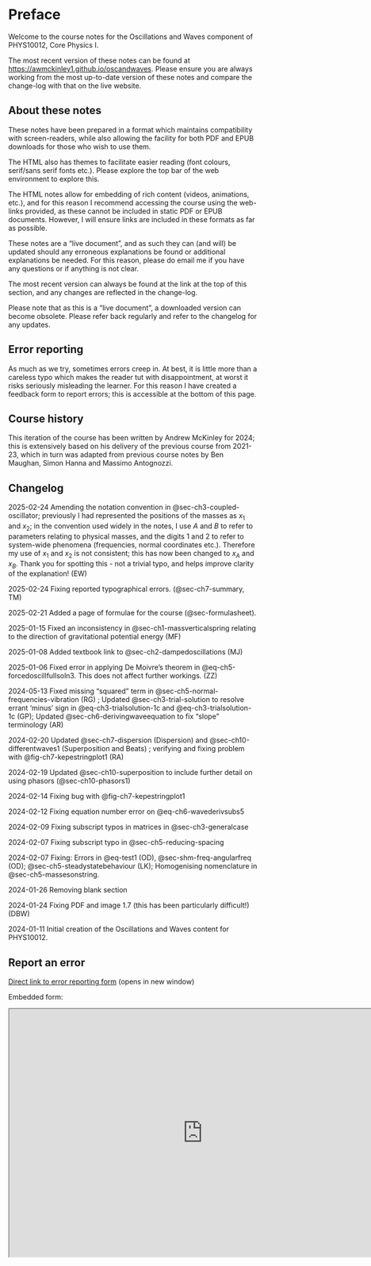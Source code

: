 # Preface {.unnumbered}

Welcome to the course notes for the Oscillations and Waves component of PHYS10012, Core Physics I.

The most recent version of these notes can be found at <https://awmckinley1.github.io/oscandwaves>. Please ensure you are always working from the most up-to-date version of these notes and compare the change-log with that on the live website.

## About these notes {.unnumbered}

These notes have been prepared in a format which maintains compatibility with screen-readers, while also allowing the facility for both PDF and EPUB downloads for those who wish to use them.

The HTML also has themes to facilitate easier reading (font colours, serif/sans serif fonts etc.). Please explore the top bar of the web environment to explore this.

The HTML notes allow for embedding of rich content (videos, animations, etc.), and for this reason I recommend accessing the course using the web-links provided, as these cannot be included in static PDF or EPUB documents. However, I will ensure links are included in these formats as far as possible.

These notes are a "live document", and as such they can (and will) be updated should any erroneous explanations be found or additional explanations be needed. For this reason, please do email me if you have any questions or if anything is not clear.

The most recent version can always be found at the link at the top of this section, and any changes are reflected in the change-log.

Please note that as this is a "live document", a downloaded version can become obsolete. Please refer back regularly and refer to the changelog for any updates.

## Error reporting {.unnumbered}

As much as we try, sometimes errors creep in. At best, it is little more than a careless typo which makes the reader tut with disappointment, at worst it risks seriously misleading the learner. For this reason I have created a feedback form to report errors; this is accessible at the bottom of this page.

## Course history {.unnumbered}

This iteration of the course has been written by Andrew McKinley for 2024; this is extensively based on his delivery of the previous course from 2021-23, which in turn was adapted from previous course notes by Ben Maughan, Simon Hanna and Massimo Antognozzi.

## Changelog {#sec-changelog}

2025-02-24 Amending the notation convention in @sec-ch3-coupled-oscillator; previously I had represented the positions of the masses as $x_1$ and $x_2$; in the convention used widely in the notes, I use $A$ and $B$ to refer to parameters relating to physical masses, and the digits $1$ and $2$ to refer to system-wide phenomena (frequencies, normal coordinates etc.). Therefore my use of $x_1$ and $x_2$ is not consistent; this has now been changed to $x_A$ and $x_B$.  Thank you for spotting this - not a trivial typo, and helps improve clarity of the explanation! (EW)

2025-02-24 Fixing reported typographical errors. (@sec-ch7-summary, TM)

2025-02-21 Added a page of formulae for the course (@sec-formulasheet).

2025-01-15 Fixed an inconsistency in @sec-ch1-massverticalspring relating to the direction of gravitational potential energy (MF)

2025-01-08 Added textbook link to @sec-ch2-dampedoscillations (MJ)

2025-01-06 Fixed error in applying De Moivre's theorem in @eq-ch5-forcedoscillfullsoln3. This does not affect further workings. (ZZ)

2024-05-13 Fixed missing "squared" term in @sec-ch5-normal-frequencies-vibration (RG) ; Updated @sec-ch3-trial-solution to resolve errant 'minus' sign in @eq-ch3-trialsolution-1c and @eq-ch3-trialsolution-1c (GP); Updated @sec-ch6-derivingwaveequation to fix "slope" terminology (AR)

2024-02-20 Updated @sec-ch7-dispersion (Dispersion) and @sec-ch10-differentwaves1 (Superposition and Beats) ; verifying and fixing problem with @fig-ch7-kepestringplot1 (RA)

2024-02-19 Updated @sec-ch10-superposition to include further detail on using phasors (@sec-ch10-phasors1)

2024-02-14 Fixing bug with @fig-ch7-kepestringplot1

2024-02-12 Fixing equation number error on @eq-ch6-wavederivsubs5

2024-02-09 Fixing subscript typos in matrices in @sec-ch3-generalcase

2024-02-07 Fixing subscript typo in @sec-ch5-reducing-spacing

2024-02-07 Fixing: Errors in @eq-test1 (OD), @sec-shm-freq-angularfreq (OD); @sec-ch5-steadystatebehaviour (LK); Homogenising nomenclature in @sec-ch5-massesonstring.

2024-01-26 Removing blank section <FH>

2024-01-24 Fixing PDF and image 1.7 (this has been particularly difficult!) (DBW)

2024-01-11 Initial creation of the Oscillations and Waves content for PHYS10012.

## Report an error {.unnumbered}

<a href="https://forms.office.com/Pages/ResponsePage.aspx?id=MH_ksn3NTkql2rGM8aQVGw1yScBaQcNOv7s3v-nTRHhUNTNKV0E2Wk9RTDQxMkdHOFBWUjdGRkxUUy4u" target="_blank">Direct link to error reporting form</a> (opens in new window)

Embedded form:

<!-- ```{r echo=FALSE, out.width='90%', out.height='1000px'} -->
<!-- knitr::include_url("https://forms.office.com/Pages/ResponsePage.aspx?id=MH_ksn3NTkql2rGM8aQVGw1yScBaQcNOv7s3v-nTRHhUNTNKV0E2Wk9RTDQxMkdHOFBWUjdGRkxUUy4u") -->
<!-- ``` -->

```{=html}
<iframe width="780" height="500" src="https://forms.office.com/Pages/ResponsePage.aspx?id=MH_ksn3NTkql2rGM8aQVGw1yScBaQcNOv7s3v-nTRHhUNTNKV0E2Wk9RTDQxMkdHOFBWUjdGRkxUUy4u" title="Report an error"></iframe>
```


